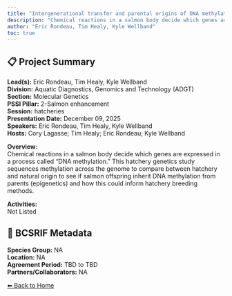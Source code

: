 ```yaml
---
title: "Intergenerational transfer and parental origins of DNA methylation variation in Coho and Chinook Salmon"
description: "Chemical reactions in a salmon body decide which genes are expressed in a process called “DNA methylation.” This hatchery genetics study sequences methylation across the genome to compare between hatchery and natural origin to see if salmon offspring inherit DNA methylation from parents (epigenetics) and how this could inform hatchery breeding methods. "
author: "Eric Rondeau, Tim Healy, Kyle Wellband"
toc: true
---
```


## 📋 Project Summary

**Lead(s):** Eric Rondeau, Tim Healy, Kyle Wellband  
**Division:** Aquatic Diagnostics, Genomics and Technology (ADGT)  
**Section:** Molecular Genetics  
**PSSI Pillar:** 2-Salmon enhancement  
**Session:** hatcheries  
**Presentation Date:** December 09, 2025  
**Speakers:** Eric Rondeau, Tim Healy, Kyle Wellband  
**Hosts:** Cory Lagasse; Tim Healy; Eric Rondeau; Kyle Wellband  

**Overview:**  
Chemical reactions in a salmon body decide which genes are expressed in a process called “DNA methylation.” This hatchery genetics study sequences methylation across the genome to compare between hatchery and natural origin to see if salmon offspring inherit DNA methylation from parents (epigenetics) and how this could inform hatchery breeding methods.    

**Activities:**  
Not Listed

## 🧬 BCSRIF Metadata

**Species Group:** NA  
**Location:** NA  
**Agreement Period:** TBD to TBD  
**Partners/Collaborators:** NA  

[⬅ Back to Home](../index.qmd)
